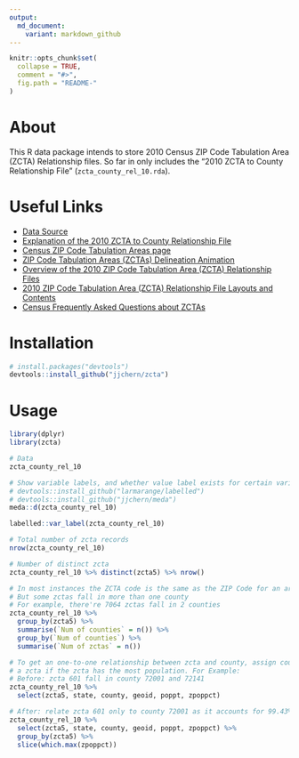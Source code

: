 ```yaml
---
output:
  md_document:
    variant: markdown_github
---
```


<!-- README.md is generated from README.Rmd. Please edit that file -->

```r
knitr::opts_chunk$set(
  collapse = TRUE,
  comment = "#>",
  fig.path = "README-"
)
```

# About

This R data package intends to store 2010 Census ZIP Code Tabulation Area (ZCTA) Relationship files. So far in only includes the "2010 ZCTA to County Relationship File" (`zcta_county_rel_10.rda`).

# Useful Links

- [Data Source](https://www.census.gov/geo/maps-data/data/zcta_rel_download.html)
- [Explanation of the 2010 ZCTA to County Relationship File](http://www2.census.gov/geo/pdfs/maps-data/data/rel/explanation_zcta_county_rel_10.pdf)
- [Census ZIP Code Tabulation Areas page](https://www.census.gov/geo/reference/zctas.html)
- [ZIP Code Tabulation Areas (ZCTAs) Delineation Animation](https://www.census.gov/geo/reference/zcta/zcta_delin_anim.html)
- [Overview of the 2010 ZIP Code Tabulation Area (ZCTA) Relationship Files](https://www.census.gov/geo/maps-data/data/zcta_rel_overview.html)
- [2010 ZIP Code Tabulation Area (ZCTA) Relationship File Layouts and Contents](https://www.census.gov/geo/maps-data/data/zcta_rel_layout.html)
- [Census Frequently Asked Questions about ZCTAs](https://ask.census.gov/faq.php?id=5000&rtopic=1795&rsubtopic=8048)

# Installation

```r
# install.packages("devtools")
devtools::install_github("jjchern/zcta")
```

# Usage

```r
library(dplyr)
library(zcta)

# Data
zcta_county_rel_10

# Show variable labels, and whether value label exists for certain variables
# devtools::install_github("larmarange/labelled")
# devtools::install_github("jjchern/meda")
meda::d(zcta_county_rel_10) 

labelled::var_label(zcta_county_rel_10)

# Total number of zcta records
nrow(zcta_county_rel_10)

# Number of distinct zcta
zcta_county_rel_10 %>% distinct(zcta5) %>% nrow()

# In most instances the ZCTA code is the same as the ZIP Code for an area
# But some zctas fall in more than one county 
# For example, there're 7064 zctas fall in 2 counties
zcta_county_rel_10 %>% 
  group_by(zcta5) %>% 
  summarise(`Num of counties` = n()) %>% 
  group_by(`Num of counties`) %>% 
  summarise(`Num of zctas` = n())

# To get an one-to-one relationship between zcta and county, assign county to 
# a zcta if the zcta has the most population. For Example:
# Before: zcta 601 fall in county 72001 and 72141
zcta_county_rel_10 %>% 
  select(zcta5, state, county, geoid, poppt, zpoppct)

# After: relate zcta 601 only to county 72001 as it accounts for 99.43% of the population
zcta_county_rel_10 %>% 
  select(zcta5, state, county, geoid, poppt, zpoppct) %>% 
  group_by(zcta5) %>% 
  slice(which.max(zpoppct))
```


